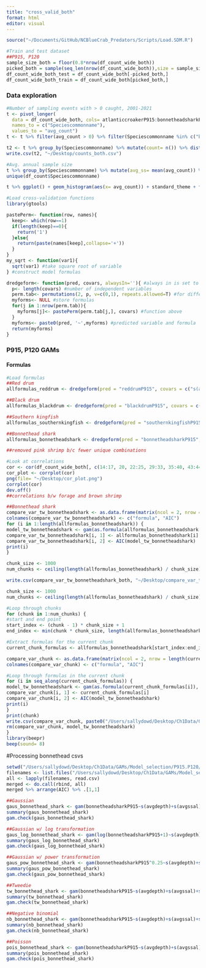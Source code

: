 ```yaml
---
title: "cross_valid_both"
format: html
editor: visual
---
```


```r
source("~/Documents/GitHub/NCBlueCrab_Predators/Scripts/Load.SDM.R")

#Train and test dataset
##P915, P120 
sample_size_both = floor(0.8*nrow(df_count_wide_both))
picked_both = sample(seq_len(nrow(df_count_wide_both)),size = sample_size_both) 
df_count_wide_both_test = df_count_wide_both[-picked_both,]
df_count_wide_both_train = df_count_wide_both[picked_both,]
```

### Data exploration

```r
#Number of sampling events with > 0 caught, 2001-2021
t <- pivot_longer(
  data = df_count_wide_both, cols= atlanticcroakerP915:bonnetheadsharkP915forage, 
  names_to = c("Speciescommonname"),
  values_to = "avg_count")
t <- t %>% filter(avg_count > 0) %>% filter(Speciescommonname %in% c("bonnetheadsharkP915", "southernkingfishP915", "reddrumP915", "blackdrumP915", "spotP915", "atlanticcroakerP915", "atlanticmenhadenP915", "southernkingfishforageP915"))

t2 <- t %>% group_by(Speciescommonname) %>% mutate(count= n()) %>% distinct(count) %>% arrange(-count) 
write.csv(t2, "~/Desktop/counts_both.csv")

#Avg. annual sample size
t %>% group_by(Speciescommonname) %>% mutate(avg_ss= mean(avg_count)) %>% distinct(avg_ss)
unique(df_count$Speciescommonname)

t %>% ggplot() + geom_histogram(aes(x= avg_count)) + standard_theme + facet_wrap(~Speciescommonname, scales= "free_x") + xlim(0,250) + ylim(0,125)
```

```r
#Load cross-validation functions 
library(gtools)

pastePerm<- function(row, names){
  keep<- which(row==1)
  if(length(keep)==0){
    return('1')
  }else{
    return(paste(names[keep],collapse='+'))
  }
}
my_sqrt <- function(var1){
  sqrt(var1) #take square root of variable 
} #construct model formulas 

dredgeform<- function(pred, covars, alwaysIn=''){ #always in is set to empty string
  p<- length(covars) #number of independent variables
  perm.tab<- permutations(2, p, v=c(0,1), repeats.allowed=T) #for different combinations of predictor variables
  myforms<- NULL #store formulas 
  for(j in 1:nrow(perm.tab)){
    myforms[j]<- pastePerm(perm.tab[j,], covars) #function above
  }
  myforms<- paste0(pred, '~',myforms) #predicted variable and formula
  return(myforms)
}
```

### P915, P120 GAMs

#### Formulas

```r
#Load formulas
##Red drum
allformulas_reddrum <- dredgeform(pred = "reddrumP915", covars = c("s(avgdepth)", "s(avgssal)", "s(avgstemp)", "s(avgsdo)", "s(SAVkm)", "s(InletDistkm)", "s(NoFishRest)", "s(atlanticmenhadenP915)", "s(atlanticcroakerP915)", "s(spotP915)", "s(blackdrumP915)", "s(pinfishP915)", "s(atlanticcroakerP120)", "s(atlanticmenhadenP120)", "s(pinfishP120)", "s(spotP120)", "s(bluecrabP120)", "s(whiteshrimpP120)", "s(pinkshrimpP120)", "s(brownshrimpP120)", "s(southernflounderP120)", "s(weakfishP120)", "s(reddrumforage)", "factor(FishingAllnum)", "factor(Sedsizecommon)"))

##Black drum
allformulas_blackdrum <- dredgeform(pred = "blackdrumP915", covars = c("s(avgdepth)", "s(avgssal)", "s(avgstemp)", "s(avgsdo)", "s(SAVkm)", "s(InletDistkm)", "s(NoFishRest)", "s(reddrumP915)", "s(blackdrumP915forage)", "s(bluecrabP120)", "s(whiteshrimpP120)", "s(pinkshrimpP120)", "s(brownshrimpP120)", "factor(FishingAllnum)", "factor(Sedsizecommon)"))

##Southern kingfish
allformulas_southernkingfish <- dredgeform(pred = "southernkingfishP915", covars = c("s(avgdepth)", "s(avgssal)", "s(avgstemp)", "s(avgsdo)", "s(SAVkm)", "s(InletDistkm)", "s(NoFishRest)", "s(atlanticmenhadenP915)", "s(atlanticcroakerP915)", "s(spotP915)", "s(southernkingfishforageP915)", "s(atlanticmenhadenP120)", "s(atlanticcroakerP120)", "s(spotP120)", "s(bluecrabP120)", "s(whiteshrimpP120)", "s(pinkshrimpP120)", "s(brownshrimpP120)", "factor(FishingAllnum)", "factor(Sedsizecommon)"))

##Bonnethead shark 
allformulas_bonnetheadshark <- dredgeform(pred = "bonnetheadsharkP915", covars = c("s(avgdepth)", "s(avgssal)", "s(avgstemp)", "s(avgsdo)", "s(SAVkm)", "s(InletDistkm)", "s(NoFishRest)", "s(bonnetheadsharkP915forage)", "s(bluecrabP120)", "s(whiteshrimpP120)", "s(brownshrimpP120)", "s(NoFishRest)", "factor(FishingAllnum)", "factor(Sedsizecommon)"))

##removed pink shrimp b/c fewer unique combinations 
```

```r
#Look at correlations 
cor <- cor(df_count_wide_both[, c(14:17, 20, 22:25, 29:33, 35:40, 43:44, 46:49)])
cor_plot <- corrplot(cor)
png(file= "~/Desktop/cor_plot.png")
corrplot(cor)
dev.off()
##correlations b/w forage and brown shrimp
```

```r
##Bonnethead shark
compare_var_tw_bonnetheadshark <- as.data.frame(matrix(ncol = 2, nrow = 0))
colnames(compare_var_tw_bonnetheadshark) <- c("formula", "AIC")
for (i in 1:length(allformulas_bonnetheadshark)) {
model_tw_bonnetheadshark <- gam(as.formula(allformulas_bonnetheadshark[i]), family= tw(link= "log"), data=df_count_wide_both_train)
compare_var_tw_bonnetheadshark[i, 1] <- allformulas_bonnetheadshark[i]
compare_var_tw_bonnetheadshark[i, 2] <- AIC(model_tw_bonnetheadshark)
print(i)
}

chunk_size <- 1000
num_chunks <- ceiling(length(allformulas_bonnetheadshark) / chunk_size)

write.csv(compare_var_tw_bonnetheadshark_both, "~/Desktop/compare_var_tw_bonnetheadshark.csv")
```

```r
chunk_size <- 1000
num_chunks <- ceiling(length(allformulas_bonnetheadshark) / chunk_size)

#Loop through chunks
for (chunk in 1:num_chunks) {
#start and end point 
start_index <- (chunk - 1) * chunk_size + 1
end_index <- min(chunk * chunk_size, length(allformulas_bonnetheadshark))

#Extract formulas for the current chunk
current_chunk_formulas <- allformulas_bonnetheadshark[start_index:end_index]

compare_var_chunk <- as.data.frame(matrix(ncol = 2, nrow = length(current_chunk_formulas)))
colnames(compare_var_chunk) <- c("formula", "AIC")

#Loop through formulas in the current chunk
for (i in seq_along(current_chunk_formulas)) {
model_tw_bonnetheadshark <- gam(as.formula(current_chunk_formulas[i]), family= tw(link= "log"), data=df_count_wide_both_train)
compare_var_chunk[i, 1] <- current_chunk_formulas[i]
compare_var_chunk[i, 2] <- AIC(model_tw_bonnetheadshark)
print(i)
}
print(chunk)
write.csv(compare_var_chunk, paste0("/Users/sallydowd/Desktop/Ch1Data/GAMs/model_selection/P915.P120/bonnethead/","bonnethead_", chunk, ".csv"), row.names = FALSE)
rm(compare_var_chunk, model_tw_bonnetheadshark)
}
library(beepr)
beep(sound= 8)
```

#Processing bonnethead csvs
```r
setwd("/Users/sallydowd/Desktop/Ch1Data/GAMs/Model_selection/P915.P120/bonnethead")
filenames <- list.files("/Users/sallydowd/Desktop/Ch1Data/GAMs/Model_selection/P915.P120/bonnethead", pattern= '*.csv')  
all <- lapply(filenames, read.csv)
merged <- do.call(rbind, all)
merged %>% arrange(AIC) %>% .[1,1]

##Gaussian 
gaus_bonnethead_shark <- gam(bonnetheadsharkP915~s(avgdepth)+s(avgssal)+s(avgstemp)+s(InletDistkm)+s(bonnetheadsharkP915forage)+s(bluecrabP120)+s(whiteshrimpP120)+s(brownshrimpP120)+s(NoFishRest)+factor(FishingAllnum)+factor(Sedsizecommon), data= df_count_wide_both_train)
summary(gaus_bonnethead_shark)
gam.check(gaus_bonnethead_shark)

##Gaussian w/ log transformation 
gaus_log_bonnethead_shark <- gam(log(bonnetheadsharkP915+1)~s(avgdepth)+s(avgssal)+s(avgstemp)+s(InletDistkm)+s(bonnetheadsharkP915forage)+s(bluecrabP120)+s(whiteshrimpP120)+s(brownshrimpP120)+s(NoFishRest)+factor(FishingAllnum)+factor(Sedsizecommon), data= df_count_wide_both_train)
summary(gaus_log_bonnethead_shark)
gam.check(gaus_log_bonnethead_shark)

##Gaussian w/ power transformation 
gaus_pow_bonnethead_shark <- gam(bonnetheadsharkP915^0.25~s(avgdepth)+s(avgssal)+s(avgstemp)+s(InletDistkm)+s(bonnetheadsharkP915forage)+s(bluecrabP120)+s(whiteshrimpP120)+s(brownshrimpP120)+s(NoFishRest)+factor(FishingAllnum)+factor(Sedsizecommon), data= df_count_wide_both_train)
summary(gaus_pow_bonnethead_shark)
gam.check(gaus_pow_bonnethead_shark)

##Tweedie
tw_bonnethead_shark <- gam(bonnetheadsharkP915~s(avgdepth)+s(avgssal)+s(avgstemp)+s(InletDistkm)+s(bonnetheadsharkP915forage)+s(bluecrabP120)+s(whiteshrimpP120)+s(brownshrimpP120)+s(NoFishRest)+factor(FishingAllnum)+factor(Sedsizecommon), data= df_count_wide_both_train, family= tw(link= "log"))
summary(tw_bonnethead_shark)
gam.check(tw_bonnethead_shark)

##Negative binomial 
nb_bonnethead_shark <- gam(bonnetheadsharkP915~s(avgdepth)+s(avgssal)+s(avgstemp)+s(InletDistkm)+s(bonnetheadsharkP915forage)+s(bluecrabP120)+s(whiteshrimpP120)+s(brownshrimpP120)+s(NoFishRest)+factor(FishingAllnum)+factor(Sedsizecommon), data= df_count_wide_both_train, family= "nb")
summary(nb_bonnethead_shark)
gam.check(nb_bonnethead_shark)

##Poisson 
pois_bonnethead_shark <- gam(bonnetheadsharkP915~s(avgdepth)+s(avgssal)+s(avgstemp)+s(InletDistkm)+s(bonnetheadsharkP915forage)+s(bluecrabP120)+s(whiteshrimpP120)+s(brownshrimpP120)+s(NoFishRest)+factor(FishingAllnum)+factor(Sedsizecommon), data= df_count_wide_both_train, family= "poisson")
summary(pois_bonnethead_shark)
gam.check(pois_bonnethead_shark)
```
